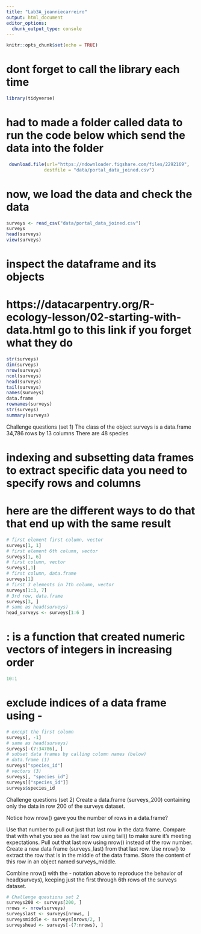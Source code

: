 ```yaml
---
title: "Lab3A_jeanniecarreiro"
output: html_document
editor_options: 
  chunk_output_type: console
---
```


```r
knitr::opts_chunk$set(echo = TRUE)
```

# dont forget to call the library each time

```r
library(tidyverse)
```

# had to made a folder called data to run the code below which send the data into the folder

```r
 download.file(url="https://ndownloader.figshare.com/files/2292169",
              destfile = "data/portal_data_joined.csv")
```

# now, we load the data and check the data

```r
surveys <- read_csv("data/portal_data_joined.csv")
surveys
head(surveys)
view(surveys)
```

# inspect the dataframe and its objects
# https://datacarpentry.org/R-ecology-lesson/02-starting-with-data.html go to this link if you forget what they do

```r
str(surveys)
dim(surveys)
nrow(surveys)
ncol(surveys)
head(surveys)
tail(surveys)
names(surveys)
data.frame
rownames(surveys)
str(surveys)
summary(surveys)
```

Challenge questions (set 1)
The class of the object surveys is a data.frame
34,786 rows by 13 columns
There are 48 species

# indexing and subsetting data frames to extract specific data you need to specify rows and columns

# here are the different ways to do that that end up with the same result

```r
# first element first column, vector
surveys[1, 1]
# first element 6th column, vector
surveys[1, 6]
# first column, vector
surveys[,1]
# first column, data.frame
surveys[1]
# first 3 elements in 7th column, vector
surveys[1:3, 7] 
# 3rd row, data.frame
surveys[3, ]
# same as head(surveys)
head_surveys <- surveys[1:6 ] 
```

# : is a function that created numeric vectors of integers in increasing order 

```r
10:1
```

# exclude indices of a data frame using -

```r
# except the first column
surveys[, -1]
# same as head(surveys)
surveys[-(7:34786), ]
# subset data frames by calling column names (below)
# data.frame (1)
surveys["species_id"] 
# vectors (3)
surveys[, "species_id"]
surveys[["species_id"]]
surveys$species_id
```

Challenge questions (set 2)
Create a data.frame (surveys_200) containing only the data in row 200 of the surveys dataset.

Notice how nrow() gave you the number of rows in a data.frame?

Use that number to pull out just that last row in the data frame.
Compare that with what you see as the last row using tail() to make sure it’s meeting expectations.
Pull out that last row using nrow() instead of the row number.
Create a new data frame (surveys_last) from that last row.
Use nrow() to extract the row that is in the middle of the data frame. Store the content of this row in an object named surveys_middle.

Combine nrow() with the - notation above to reproduce the behavior of head(surveys), keeping just the first through 6th rows of the surveys dataset.

```r
# Challenge questions set 2
surveys200 <- surveys[200, ]
nrows <- nrow(surveys)
surveyslast <- surveys[nrows, ]
surveysmiddle <- surveys[nrows/2, ]
surveyshead <- surveys[-(7:nrows), ]
```


